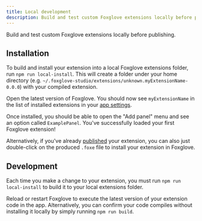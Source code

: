 ```yaml
---
title: Local development
description: Build and test custom Foxglove extensions locally before publishing.
---
```


Build and test custom Foxglove extensions locally before publishing.

## Installation

To build and install your extension into a local Foxglove extensions folder, run `npm run local-install`. This will create a folder under your home directory (e.g. `~/.foxglove-studio/extensions/unknown.myExtensionName-0.0.0`) with your compiled extension.

Open the latest version of Foxglove. You should now see `myExtensionName` in the list of installed extensions in your [app settings](/docs/visualizing/introduction#settings#extensions).

Once installed, you should be able to open the "Add panel" menu and see an option called `ExamplePanel`. You've successfully loaded your first Foxglove extension!

Alternatively, if you've already [published](/docs/extensions/publish) your extension, you can also just double-click on the produced `.foxe` file to install your extension in Foxglove.

## Development

Each time you make a change to your extension, you must run `npm run local-install` to build it to your local extensions folder.

Reload or restart Foxglove to execute the latest version of your extension code in the app. Alternatively, you can confirm your code compiles without installing it locally by simply running `npm run build`.
